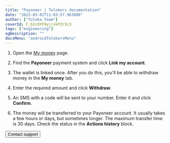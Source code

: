 ```yaml
---
title: "Payoneer | Tolokers documentation"
date: "2023-03-02T11:03:57.963088"
author: ["Toloka Team"]
coverId: F_bIcOYF9yjrxkPZrXc3
tags: ["engineering"]
ogDescription: ""
docsMenu: "androidTolokersMenu"
---
```



<PayoneerContent1/>

<PopupInfoPayoneerConditions/>

<PayoneerContent2/>

1. Open the [My money](https://toloka.yandex.com/profile/money) page.

1. Find the **Payoneer** payment system and click **Link my account**.

1. The wallet is linked once. After you do this, you'll be able to withdraw money in the **My money** tab.

1. Enter the required amount and click **Withdraw**.

1. An SMS with a code will be sent to your number. Enter it and click **Confirm**.

1. The money will be transferred to your Payoneer account. It usually takes a few hours or days, but sometimes longer. The maximum transfer time is 30 days. Check the status in the **Actions history** block.

<PayoneerContent3/>

<Button themeColor="light" view="default" size="l" type="link" url="../troubleshooting/troubleshooting#money_withdrawal">Contact support</Button>
